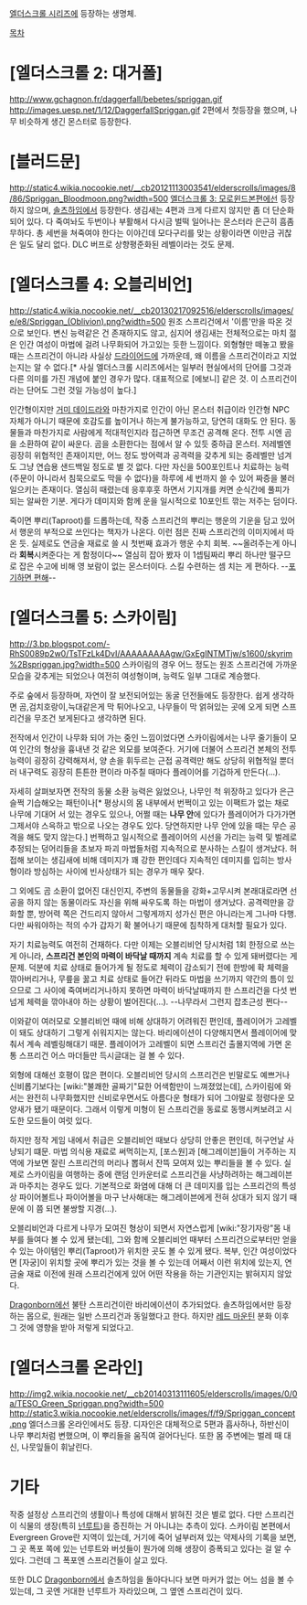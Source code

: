 [[엘더스크롤 시리즈]]에 등장하는 생명체.

[[목차]]

= [엘더스크롤 2: 대거폴] =
http://www.gchagnon.fr/daggerfall/bebetes/spriggan.gif
http://images.uesp.net/1/12/DaggerfallSpriggan.gif
2편에서 첫등장을 했으며, 나무 비슷하게 생긴 몬스터로 등장한다. 

= [블러드문] =
http://static4.wikia.nocookie.net/__cb20121113003541/elderscrolls/images/8/86/Spriggan_Bloodmoon.png?width=500
[[엘더스크롤 3: 모로윈드]]본편에선 등장하지 않으며, [[솔츠하임]]에서 등장한다. 생김새는 4편과 크게 다르지 않지만 좀 더 단순화 되어 있다. 다 죽여놔도 두번이나 부활해서 다시금 벌떡 일어나는 몬스터라 은근히 흠좀무하다. 총 세번을 쳐죽여야 한다는 이야긴데 모다구리를 맞는 상황이라면 이만금 귀찮은 일도 달리 없다. DLC 버프로 상향평준화된 레벨이라는 것도 문제.

= [엘더스크롤 4: 오블리비언] =
http://static4.wikia.nocookie.net/__cb20130217092516/elderscrolls/images/e/e8/Spriggan_(Oblivion).png?width=500
원조 스프리건에서 '이름'만을 따온 것으로 보인다. 변신 능력같은 건 존재하지도 않고, 심지어 생김새는 전체적으로는 마치 젊은 인간 여성이 마법에 걸려 나무화되어 가고있는 듯한 느낌이다. 외형형만 떼놓고 봤을 때는 스프리건이 아니라 사실상 [[드라이어드]]에 가까운데, 왜 이름을 스프리건이라고 지었는지는 알 수 없다.[* 사실 엘더스크롤 시리즈에서는 일부러 현실에서의 단어를 그것과 다른 의미를 가진 개념에 붙인 경우가 많다. 대표적으로 [에보니] 같은 것. 이 스프리건이라는 단어도 그런 것일 가능성이 높다.]

인간형이지만 [[거미 데이드라]]와 마찬가지로 인간이 아닌 몬스터 취급이라 인간형 NPC 자체가 아니기 때문에 호감도를 높이거나 하는게 불가능하고, 당연히 대화도 안 된다. 동물들과 마찬가지로 사람에게 적대적인지라 접근하면 무조건 공격해 온다. 전투 시엔 곰을 소환하여 같이 싸운다. 곰을 소환한다는 점에서 알 수 있듯 중하급 몬스터. 저레벨엔 굉장히 위협적인 존재이지만, 어느 정도 방어력과 공격력을 갖추게 되는 중레벨만 넘겨도 그냥 연습용 샌드백일 정도로 별 것 없다. 다만 자신을 500포인트나 치료하는 능력(주문이 아니라서 침묵으로도 막을 수 없다)을 하루에 세 번까지 쓸 수 있어 짜증을 불러일으키는 존재이다. 열심히 때렸는데 응후후훗 하면서 기지개를 켜면 순식간에 풀피가 되는 알싸한 기분. 게다가 데미지와 함께 운을 일시적으로 10포인트 깎는 저주는 덤이다. 

죽이면 뿌리(Taproot)를 드롭하는데, 작중 스프리건의 뿌리는 행운의 기운을 담고 있어서 행운의 부적으로 쓰인다는 책자가 나온다. 이런 점은 진짜 스프리건의 이미지에서 따온 듯. 실제로도 연금술 재료로 쓸 시 첫번째 효과가 행운 수치 회복. ~~올려주는게 아니라 '''회복'''시켜준다는 게 함정이다~~ 열심히 잡아 봤자 이 1셉팀짜리 뿌리 하나만 떨구므로 잡은 수고에 비해 영 보람이 없는 몬스터이다. 스킬 수련하는 셈 치는 게 편하다.  --[[포기하면 편해]]--


= [엘더스크롤 5: 스카이림] =
http://3.bp.blogspot.com/-RhS0089p2w0/TsTFzLk4DvI/AAAAAAAAAgw/GxEgINTMTjw/s1600/skyrim%2Bspriggan.jpg?width=500
스카이림의 경우 어느 정도는 원조 스프리건에 가까운 모습을 갖추게는 되었으나 여전히 여성형이며, 능력도 일부 그대로 계승했다.

주로 숲에서 등장하며, 자연이 잘 보전되어있는 동굴 던전들에도 등장한다. 쉽게 생각하면 곰,검치호랑이,늑대같은게 막 튀어나오고, 나무들이 막 얽혀있는 곳에 오게 되면 스프리건을 무조건 보게된다고 생각하면 된다. 

전작에서 인간이 나무화 되어 가는 중인 느낌이었다면 스카이림에서는 나무 줄기들이 모여 인간의 형상을 흉내낸 것 같은 외모를 보여준다. 거기에 더불어 스프리건 본체의 전투능력이 굉장히 강력해져서, 양 손을 휘두르는 근접 공격력만 해도 상당히 위협적일 뿐더러 내구력도 굉장히 튼튼한 편이라 마주칠 때마다 플레이어를 기겁하게 만든다(...). 

자세히 살펴보자면 전작의 동물 소환 능력은 잃었으나, 나무인 척 위장하고 있다가 은근슬쩍 기습해오는 패턴이나[* 평상시의 몸 내부에서 번쩍이고 있는 이팩트가 없는 채로 나무에 기대어 서 있는 경우도 있으나, 어쩔 때는 '''나무 안'''에 있다가 플레이어가 다가가면 그제서야 스윽하고 밖으로 나오는 경우도 있다. 당연하지만 나무 안에 있을 때는 무슨 공격을 해도 맞지 않는다.] 번쩍하고 일시적으로 플레이어의 시선을 가리는 능력 및 벌레로 추정되는 덩어리들을 초보자 파괴 마법들처럼 지속적으로 분사하는 스킬이 생겨났다. 허접해 보이는 생김새에 비해 데미지가 꽤 강한 편인데다 지속적인 데미지를 입히는 방사형이라 방심하는 사이에 빈사상태가 되는 경우가 매우 잦다.

그 외에도 곰 소환이 없어진 대신인지, 주변의 동물들을 강화+고무시켜 본래대로라면 선공을 하지 않는 동물이라도 자신을 위해 싸우도록 하는 마법이 생겨났다. 공격력만을 강화할 뿐, 방어력 쪽은 건드리지 않아서 그렇게까지 성가신 편은 아니라는게 그나마 다행. 다만 싸워야하는 적의 수가 갑자기 확 불어나기 때문에 침착하게 대처할 필요가 있다. 

자기 치료능력도 여전히 건재하다. 다만 이제는 오블리비언 당시처럼 1회 한정으로 쓰는 게 아니라, '''스프리건 본인의 마력이 바닥날 때까지''' 계속 치료를 할 수 있게 돼버렸다는 게 문제. 덕분에 치료 상태로 들어가게 될 정도로 체력이 감소되기 전에 한방에 확 체력을 깎아버리거나, 무릎을 꿇고 치료 상태로 들어간 뒤라도 마법을 쓰기까지 약간의 틈이 있으므로 그 사이에 죽여버리거나하지 못하면 마력이 바닥날때까지 한 스프리건을 다섯 번 넘게 체력을 깎아내야 하는 상황이 벌어진다(...). --나무라서 그런지 잡초근성 쩐다--

이와같이 여러모로 오블리비언 때에 비해 상대하기 어려워진 편인데, 플레이어가 고레벨이 돼도 상대하기 그렇게 쉬워지지는 않는다. 바리에이션이 다양해지면서 플레이어에 맞춰서 계속 레벨링해대기 때문. 플레이어가 고레벨이 되면 스프리건 출몰지역에 가면 온통 스프리건 어스 마더들만 득시글대는 걸 볼 수 있다.

외형에 대해선 호평이 많은 편이다. 오블리비언 당시의 스프리건은 빈말로도 예쁘거나 신비롭기보다는 [wiki:"불쾌한 골짜기"묘한 어색함만이 느껴졌었는데], 스카이림에 와서는 완전히 나무화했지만 신비로우면서도 아름다운 형태가 되어 그야말로 정령다운 모양새가 됐기 때문이다. 그래서 이렇게 미형이 된 스프리건을 동료로 동행시켜보려고 시도한 모드들이 여럿 있다.

하지만 정작 게임 내에서 취급은 오블리비언 때보다 상당히 안좋은 편인데, 허구언날 사냥되기 떄문. 마법 의식용 재료로 써먹히는지, [포스원]과 [해그레이븐]들이 거주하는 지역에 가보면 잘린 스프리건의 머리나 뽑혀서 잔뜩 모여져 있는 뿌리들을 볼 수 있다. 실제로 스카이림을 여행하는 중에 랜덤 인카운터로 스프리건을 사냥하려하는 해그레이븐과 마주치는 경우도 있다. 기본적으로 화염에 대해 더 큰 데미지를 입는 스프리건의 특성상 파이어볼트나 파이어볼을 마구 난사해대는 해그레이븐에게 전혀 상대가 되지 않기 때문에 이 쯤 되면 불쌍할 지경(...).

오블리비언과 다르게 나무가 모여진 형상이 되면서 자연스럽게 [wiki:"장기자랑"몸 내부를 들여다 볼 수 있게 됐는데], 그와 함께 오블리비언 때부터 스프리건으로부터만 얻을 수 있는 아이템인 뿌리(Taproot)가 위치한 곳도 볼 수 있게 됐다. 복부, 인간 여성이었다면 [자궁]이 위치할 곳에 뿌리가 있는 것을 볼 수 있는데 어째서 이런 위치에 있는지, 연금술 재료 이전에 원래 스프리건에게 있어 어떤 작용을 하는 기관인지는 밝혀지지 않았다.

[[Dragonborn]]에선 불탄 스프리건이란 바리에이션이 추가되었다. 솔츠하임에서만 등장하는 몹으로, 원래는 일반 스프리건과 동일했다고 한다. 하지만 [[레드 마운틴]] 분화 이후 그 것에 영향을 받아 저렇게 되었다고.

= [엘더스크롤 온라인] =
http://img2.wikia.nocookie.net/__cb20140313111605/elderscrolls/images/0/0a/TESO_Green_Spriggan.png?width=500
http://static3.wikia.nocookie.net/elderscrolls/images/f/f9/Spriggan_concept.png
엘더스크롤 온라인에서도 등장. 디자인은 대체적으로 5편과 흡사하나, 하반신이 나무 뿌리처럼 변했으며, 이 뿌리들을 움직여 걸어다닌다. 또한 몸 주변에는 벌레 때 대신, 나뭇잎들이 휘날린다.
= 기타 =
작중 설정상 스프리건의 생활이나 특성에 대해서 밝혀진 것은 별로 없다. 다만 스프리건이 식물의 생장(특히 [[넌루트]])을 증진하는 거 아니냐는 추측이 있다. 스카이림 본편에서  Evergreen Grove란 지역이 있는데, 거기에 죽어 널부러져 있는 약제사의 기록을 보면, 그 곳 폭포 쪽에 있는 넌루트와 버섯들이 뭔가에 의해 생장이 증폭되고 있다는 걸 알 수 있다. 그런데 그 폭포엔 스프리건들이 살고 있다. 

또한 DLC [[Dragonborn]]에서 솔츠하임을 돌아다니다 보면 마커가 없는 어느 섬을 볼 수 있는데, 그 곳엔 거대한 넌루트가 자라있으며, 그 옆엔 스프리건이 있다.
